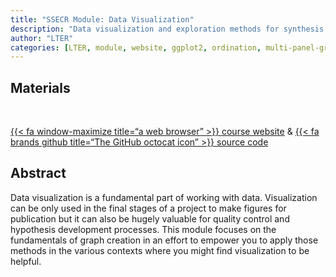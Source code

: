 ```yaml
---
title: "SSECR Module: Data Visualization"
description: "Data visualization and exploration methods for synthesis projects"
author: "LTER"
categories: [LTER, module, website, ggplot2, ordination, multi-panel-graphs, visualization-accessibility ggplot2-themes]
---
```


## Materials

<br>

::: {.center-text .body-text-l}
[{{< fa window-maximize title="a web browser" >}} course website](https://lter.github.io/ssecr/mod_data-viz.html){target="_blank"} & [{{< fa brands github title="The GitHub octocat icon" >}} source code](https://github.com/lter/ssecr){target="_blank"}
:::

## Abstract

Data visualization is a fundamental part of working with data. Visualization can be only used in the final stages of a project to make figures for publication but it can also be hugely valuable for quality control and hypothesis development processes. This module focuses on the fundamentals of graph creation in an effort to empower you to apply those methods in the various contexts where you might find visualization to be helpful.
